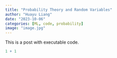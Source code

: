 ```yaml
---
title: "Probability Theory and Random Variables"
author: "Huayu Liang"
date: "2023-10-06"
categories: [ML, code, probability]
image: "image.jpg"
---
```


This is a post with executable code.

```r
1 + 1
```
